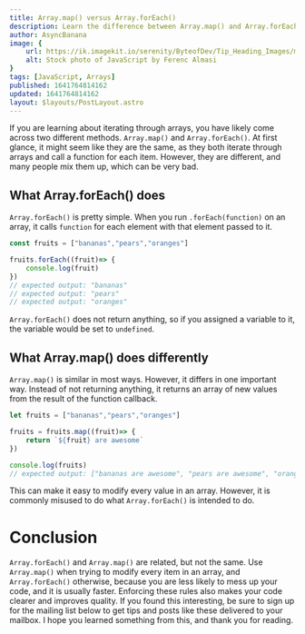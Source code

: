 ```yaml
---
title: Array.map() versus Array.forEach()
description: Learn the difference between Array.map() and Array.forEach() and how to use each in JavaScript
author: AsyncBanana
image: {
    url: https://ik.imagekit.io/serenity/ByteofDev/Tip_Heading_Images/map_vs_foreach,
    alt: Stock photo of JavaScript by Ferenc Almasi
}
tags: [JavaScript, Arrays]
published: 1641764814162
updated: 1641764814162
layout: $layouts/PostLayout.astro
---
```


If you are learning about iterating through arrays, you have likely come across two different methods. `Array.map()` and `Array.forEach()`. At first glance, it might seem like they are the same, as they both iterate through arrays and call a function for each item. However, they are different, and many people mix them up, which can be very bad.

## What Array.forEach() does

`Array.forEach()` is pretty simple. When you run `.forEach(function)` on an array, it calls `function` for each element with that element passed to it.

```js
const fruits = ["bananas","pears","oranges"]

fruits.forEach((fruit)=> {
    console.log(fruit)
})
// expected output: "bananas"
// expected output: "pears"
// expected output: "oranges"
```

`Array.forEach()` does not return anything, so if you assigned a variable to it, the variable would be set to `undefined`.

## What Array.map() does differently

`Array.map()` is similar in most ways. However, it differs in one important way. Instead of not returning anything, it returns an array of new values from the result of the function callback.

```js
let fruits = ["bananas","pears","oranges"]

fruits = fruits.map((fruit)=> {
    return `${fruit} are awesome`
})

console.log(fruits)
// expected output: ["bananas are awesome", "pears are awesome", "oranges are awesome"]
```

This can make it easy to modify every value in an array. However, it is commonly misused to do what `Array.forEach()` is intended to do.

# Conclusion

`Array.forEach()` and `Array.map()` are related, but not the same. Use `Array.map()` when trying to modify every item in an array, and `Array.forEach()` otherwise, because you are less likely to mess up your code, and it is usually faster. Enforcing these rules also makes your code clearer and improves quality. If you found this interesting, be sure to sign up for the mailing list below to get tips and posts like these delivered to your mailbox. I hope you learned something from this, and thank you for reading.
